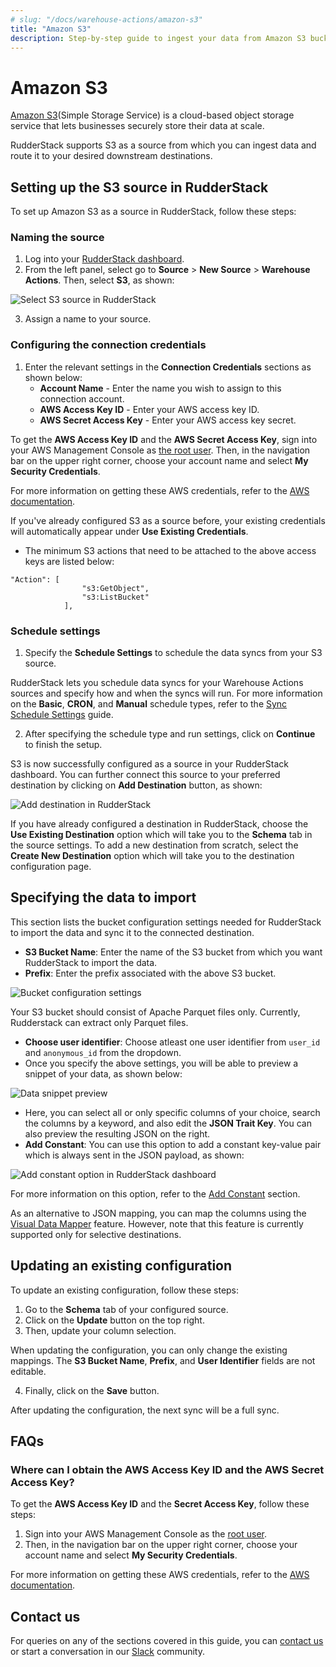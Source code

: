 ```yaml
---
# slug: "/docs/warehouse-actions/amazon-s3"
title: "Amazon S3"
description: Step-by-step guide to ingest your data from Amazon S3 bucket into RudderStack.
---
```


# Amazon S3

[Amazon S3](https://aws.amazon.com/s3/)\(Simple Storage Service\) is a cloud-based object storage service that lets businesses securely store their data at scale.

RudderStack supports S3 as a source from which you can ingest data and route it to your desired downstream destinations.

## Setting up the S3 source in RudderStack

To set up Amazon S3 as a source in RudderStack, follow these steps:

### Naming the source

1. Log into your [RudderStack dashboard](https://app.rudderstack.com).
2. From the left panel, select go to **Source** > **New Source** > **Warehouse Actions**. Then, select **S3**, as shown:

<img src="../assets/warehouse-actions-sources/select-source.png" alt="Select S3 source in RudderStack" />

3. Assign a name to your source.

### Configuring the connection credentials

1. Enter the relevant settings in the **Connection Credentials** sections as shown below:
   - **Account Name** - Enter the name you wish to assign to this connection account.
   - **AWS Access Key ID** - Enter your AWS access key ID.
   - **AWS Secret Access Key** - Enter your AWS access key secret.

<div class="infoBlock">

To get the <strong>AWS Access Key ID</strong> and the <strong>AWS Secret Access Key</strong>, sign into your AWS Management Console as <a href="https://docs.aws.amazon.com/IAM/latest/UserGuide/console.html#root-user-sign-in-page">the root user</a>. Then, in the navigation bar on the upper right corner, choose your account name and select <strong>My Security Credentials</strong>.

For more information on getting these AWS credentials, refer to the <a href="https://docs.aws.amazon.com/general/latest/gr/aws-sec-cred-types.html">AWS documentation</a>.
</div>

<div class="successBlock">

  If you've already configured S3 as a source before, your existing credentials will automatically appear under <strong>Use Existing Credentials</strong>.
</div>

- The minimum S3 actions that need to be attached to the above access keys are listed below:

```text
"Action": [
                "s3:GetObject",
                "s3:ListBucket"
            ],
```

### Schedule settings

1. Specify the **Schedule Settings** to schedule the data syncs from your S3 source.

<div class="infoBlock">

RudderStack lets you schedule data syncs for your Warehouse Actions sources and specify how and when the syncs will run. For more information on the <strong>Basic</strong>, <strong>CRON</strong>, and <strong>Manual</strong> schedule types, refer to the <a href="https://www.rudderstack.com/docs/warehouse-actions/common-settings/sync-schedule-settings/">Sync Schedule Settings</a> guide.
</div>

2. After specifying the schedule type and run settings, click on **Continue** to finish the setup.

S3 is now successfully configured as a source in your RudderStack dashboard. You can further connect this source to your preferred destination by clicking on **Add Destination** button, as shown:

<img src="../assets/warehouse-actions-sources/add-destination.png" alt="Add destination in RudderStack" />

<div class="infoBlock">

If you have already configured a destination in RudderStack, choose the <strong>Use Existing Destination</strong> option which will take you to the <strong>Schema</strong> tab in the source settings. To add a new destination from scratch, select the <strong>Create New Destination</strong> option which will take you to the destination configuration page.
</div>

## Specifying the data to import

This section lists the bucket configuration settings needed for RudderStack to import the data and sync it to the connected destination. 

- **S3 Bucket Name**:  Enter the name of the S3 bucket from which you want RudderStack to import the data.
- **Prefix**: Enter the prefix associated with the above S3 bucket.

<img src="../assets/warehouse-actions-sources/s3-bucket-settings" alt="Bucket configuration settings" />

<div class="warningBlock">

Your S3 bucket should consist of Apache Parquet files only. Currently, Rudderstack can extract only Parquet files.
</div>

- **Choose user identifier**: Choose atleast one user identifier from `user_id` and `anonymous_id` from the dropdown.
- Once you specify the above settings, you will be able to preview a snippet of your data, as shown below:

<img src="../assets/warehouse-actions-sources/models-data-snippet.png" alt="Data snippet preview" />

- Here, you can select all or only specific columns of your choice, search the columns by a keyword, and also edit the **JSON Trait Key**. You can also preview the resulting JSON on the right.
- **Add Constant**: You can use this option to add a constant key-value pair which is always sent in the JSON payload, as shown:

<img src="../assets/warehouse-actions-sources/add-constant.png" alt="Add constant option in RudderStack dashboard" />

<div class="infoBlock">

For more information on this option, refer to the <a href="https://rudderstack.com/docs/warehouse-actions/common-settings/importing-data-using-tables#add-constant">Add Constant</a> section.
</div>

<div class="infoBlock">

As an alternative to JSON mapping, you can map the columns using the <a href="https://www.rudderstack.com/docs/warehouse-actions/features/visual-data-mapper/">Visual Data Mapper</a> feature. However, note that this feature is currently supported only for selective destinations.
</div>

## Updating an existing configuration

To update an existing configuration, follow these steps:

1. Go to the **Schema** tab of your configured source.
2. Click on the **Update** button on the top right.
3. Then, update your column selection.

<div class="warningBlock">

When updating the configuration, you can only change the existing mappings. The <strong>S3 Bucket Name</strong>, <strong>Prefix</strong>, and <strong>User Identifier</strong> fields are not editable.
</div>

4. Finally, click on the **Save** button.

<div class="infoBlock">

After updating the configuration, the next sync will be a full sync.
</div>

## FAQs

### Where can I obtain the AWS Access Key ID and the AWS Secret Access Key?

To get the **AWS Access Key ID** and the **Secret Access Key**, follow these steps:

1. Sign into your AWS Management Console as the [root user](https://docs.aws.amazon.com/IAM/latest/UserGuide/console.html#root-user-sign-in-page).
2. Then, in the navigation bar on the upper right corner, choose your account name and select **My Security Credentials**.

<div class="infoBlock">

For more information on getting these AWS credentials, refer to the <a href="https://docs.aws.amazon.com/general/latest/gr/aws-sec-cred-types.html">AWS documentation</a>.
</div>

## Contact us

For queries on any of the sections covered in this guide, you can [contact us](mailto:%20docs@rudderstack.com) or start a conversation in our [Slack](https://rudderstack.com/join-rudderstack-slack-community) community.

